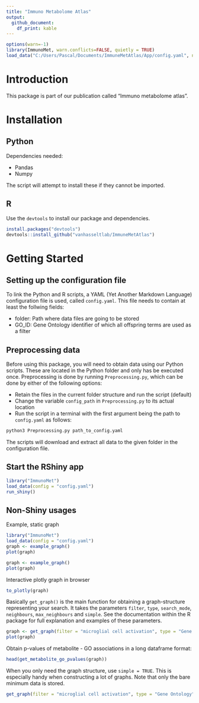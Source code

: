 ```yaml
---
title: "Immuno Metabolome Atlas"
output:
  github_document:
    df_print: kable
---
```


```r
options(warn=-1)
library(ImmunoMet, warn.conflicts=FALSE, quietly = TRUE)
load_data("C:/Users/Pascal/Documents/ImmuneMetAtlas/App/config.yaml", neighbours = 0)
```


# Introduction
This package is part of our publication called "Immuno metabolome atlas". 

# Installation

##  Python

Dependencies needed:

- Pandas
- Numpy

The script will attempt to install these if they cannot be imported. 


## R
Use the `devtools` to install our package and dependencies.

``` r
install.packages("devtools")
devtools::install_github("vanhasseltlab/ImmuneMetAtlas")
```

# Getting Started

## Setting up the configuration file
To link the Python and R scripts, a YAML (Yet Another Markdown Language) configuration file is used, called `config.yaml`. This file needs to contain at least the follwing fields:

- folder: Path where data files are going to be stored
- GO_ID: Gene Ontology identifier of which all offspring terms are used as a filter


## Preprocessing data
Before using this package, you will need to obtain data using our Python scripts. These are located in the Python folder and only has be executed once. Preprocessing is done by running `Preprocessing.py`, which can be done by either of the following options:

- Retain the files in the current folder structure and run the script (default)
- Change the variable `config_path` in `Preprocessing.py` to its actual location
- Run the script in a terminal with the first argument being the path to `config.yaml` as follows:

```bash
python3 Preprocessing.py path_to_config.yaml
```

The scripts will download and extract all data to the given folder in the configuration file. 

## Start the RShiny app

``` r
library("ImmunoMet")
load_data(config = "config.yaml")
run_shiny()
```

## Non-Shiny usages

Example, static graph
``` r
library("ImmunoMet")
load_data(config = "config.yaml")
graph <- example_graph()
plot(graph)
```

```r
graph <- example_graph()
plot(graph)
```

Interactive plotly graph in browser

``` r
to_plotly(graph)
```



Basically `get_graph()` is the main function for obtaining a graph-structure representing your search. It takes the parameters `filter`, `type`, `search_mode`, `neighbours`, `max_neighbours` and `simple`. See the documentation within the R package for full explanation and examples of these parameters.

```r
graph <- get_graph(filter = "microglial cell activation", type = "Gene Ontology")
plot(graph)
```




Obtain p-values of metabolite - GO associations in a long dataframe format:
``` r
head(get_metabolite_go_pvalues(graph))
```

When you only need the graph structure, use `simple = TRUE`. This is especially handy when constructing a lot of graphs. Note that only the bare minimum data is stored. 

``` r
get_graph(filter = "microglial cell activation", type = "Gene Ontology", simple = TRUE)
```